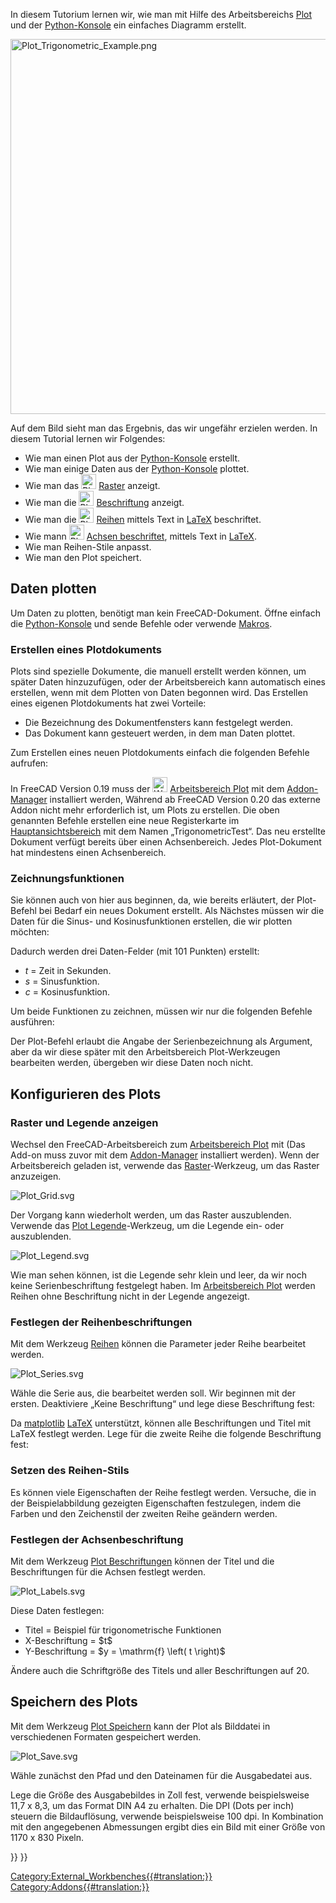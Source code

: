 <languages/>

{{TutorialInfo/de
|Topic=Arbeitsbereich Plot Basis-Tutorial
|Level=Anfänger
|Time=
|Author=
|FCVersion=0.19
|Files=
}}

In diesem Tutorium lernen wir, wie man mit Hilfe des Arbeitsbereichs [[Plot_Workbench/de|Plot]] und der [[Python_console/de|Python-Konsole]] ein einfaches Diagramm erstellt. 

[[Image:Plot_Trigonometric_Example.png|600px]]
{{Caption|Einfaches Beispieldiagramm}}

Auf dem Bild sieht man das Ergebnis, das wir ungefähr erzielen werden. In diesem Tutorial lernen wir Folgendes:
* Wie man einen Plot aus der [[Python_console/de|Python-Konsole]] erstellt.
* Wie man einige Daten aus der [[Python_console/de|Python-Konsole]] plottet.
* Wie man das [[Image:Plot_Grid.svg|24px]] [[Plot_Grid/de|Raster]] anzeigt.
* Wie man die [[Image:Plot_Legend.svg|24px]] [[Plot_Legend/de|Beschriftung]] anzeigt.
* Wie man die [[Image:Plot_Series.svg|24px]] [[Plot_Series/de|Reihen]] mittels Text in  [http://www.latex-project.org LaTeX] beschriftet.
* Wie mann [[Image:Plot_Labels.svg|24px]] [[Plot_Labels/de|Achsen beschriftet]], mittels Text in [http://www.latex-project.org LaTeX].
* Wie man Reihen-Stile anpasst.
* Wie man den Plot speichert.

<span id="Plotting_data"></span>
==Daten plotten==

Um Daten zu plotten, benötigt man kein FreeCAD-Dokument. Öffne einfach die [[Python_console/de|Python-Konsole]] und sende Befehle oder verwende [[Macros/de|Makros]].

<span id="Creating_plot_document"></span>
===Erstellen eines Plotdokuments===

Plots sind spezielle Dokumente, die manuell erstellt werden können, um später Daten hinzuzufügen, oder der Arbeitsbereich kann automatisch eines erstellen, wenn mit dem Plotten von Daten begonnen wird. Das Erstellen eines eigenen Plotdokuments hat zwei Vorteile:
* Die Bezeichnung des Dokumentfensters kann festgelegt werden.
* Das Dokument kann gesteuert werden, in dem man  Daten plottet.

Zum Erstellen eines neuen Plotdokuments einfach die folgenden Befehle aufrufen:

{{Code|code=
try:
    from FreeCAD.Plot import Plot
except ImportError:
    from freecad.plot import Plot

Plot.figure("TrigonometricTest")
}}

In FreeCAD Version 0.19 muss der [[Image:Workbench_Plot.svg|24px]] [[Plot_Workbench/de|Arbeitsbereich Plot]] mit dem [[Std_AddonMgr/de|Addon-Manager]] installiert werden, Während ab FreeCAD Version 0.20 das externe Addon nicht mehr erforderlich ist, um Plots zu erstellen.
Die oben genannten Befehle erstellen eine neue Registerkarte im [[Main_view_area/de|Hauptansichtsbereich]] mit dem Namen „TrigonometricTest“. Das neu erstellte Dokument verfügt bereits über einen Achsenbereich. Jedes Plot-Dokument hat mindestens einen Achsenbereich.

<span id="Drawing_functions"></span>
===Zeichnungsfunktionen===

Sie können auch von hier aus beginnen, da, wie bereits erläutert, der Plot-Befehl bei Bedarf ein neues Dokument erstellt. Als Nächstes müssen wir die Daten für die Sinus- und Kosinusfunktionen erstellen, die wir plotten möchten:

{{Code|code=
import math
t = range(0,101)
t = [tt/100.0 for tt in t]
s = [math.sin(2.0*math.pi*tt) for tt in t]
c = [math.cos(2.0*math.pi*tt) for tt in t]
}}

Dadurch werden drei Daten-Felder (mit 101 Punkten) erstellt:
* ''t'' = Zeit in Sekunden.
* ''s'' = Sinusfunktion.
* ''c'' = Kosinusfunktion.

Um beide Funktionen zu zeichnen, müssen wir nur die folgenden Befehle ausführen:

{{Code|code=
Plot.plot(t,s)
Plot.plot(t,c)
}}

Der Plot-Befehl erlaubt die Angabe der Serienbezeichnung als Argument, aber da wir diese später mit den Arbeitsbereich Plot-Werkzeugen bearbeiten werden, übergeben wir diese Daten noch nicht.

<span id="Configuring_plot"></span>
==Konfigurieren des Plots==

<span id="Showing_grid_and_legend"></span>
===Raster und Legende anzeigen===

Wechsel den FreeCAD-Arbeitsbereich zum [[Plot_Workbench/de|Arbeitsbereich Plot]] mit {{MenuCommand|Ansicht → Arbeitsbereich → Plot}} (Das Add-on muss zuvor mit dem [[Std_AddonMgr/de|Addon-Manager]] installiert werden). Wenn der Arbeitsbereich geladen ist, verwende das [[Plot_Grid/de|Raster]]-Werkzeug, um das Raster anzuzeigen.

[[Image:Plot_Grid.svg‎]]
{{Caption|Symbol für Rasterwerkzeug ein-/ausblenden}}

Der Vorgang kann wiederholt werden, um das Raster auszublenden. Verwende das [[Plot_Legend/de|Plot Legende]]-Werkzeug, um die Legende ein- oder auszublenden.

[[Image:Plot_Legend.svg]]
{{Caption|Symbol für Legendenanzeige ein-/ausblenden}}

Wie man sehen können, ist die Legende sehr klein und leer, da wir noch keine Serienbeschriftung festgelegt haben. Im [[Plot_Workbench/de|Arbeitsbereich Plot]] werden Reihen ohne Beschriftung nicht in der Legende angezeigt.

<span id="Setting_series_label"></span>
===Festlegen der Reihenbeschriftungen===

Mit dem Werkzeug [[Plot_Series/de|Reihen]] können die Parameter jeder Reihe bearbeitet werden.

[[Image:Plot_Series.svg‎]]
{{Caption|Symbol für das Serienkonfigurationstool}}

Wähle die Serie aus, die bearbeitet werden soll. Wir beginnen mit der ersten. Deaktiviere „Keine Beschriftung“ und lege diese Beschriftung fest:

{{Code|code=
$y = \sin \left( 2 \pi t \right)$
}}

Da [http://matplotlib.org/ matplotlib] [http://www.latex-project.org LaTeX] unterstützt, können alle Beschriftungen und Titel mit LaTeX festlegt werden. Lege für die zweite Reihe die folgende Beschriftung fest:

{{Code|code=
$y = \cos \left( 2 \pi t \right)$
}}

<span id="Setting_series_style"></span>
===Setzen des Reihen-Stils===

Es können viele Eigenschaften der Reihe festlegt werden. Versuche, die in der Beispielabbildung gezeigten Eigenschaften festzulegen, indem die Farben und den Zeichenstil der zweiten Reihe geändern werden.

<span id="Setting_axes_labels"></span>
===Festlegen der Achsenbeschriftung===

Mit dem Werkzeug [[Plot_Labels/de|Plot Beschriftungen]] können der Titel und die Beschriftungen für die Achsen festlegt werden.

[[Image:Plot_Labels.svg‎]]
{{Caption|Symbol für das Beschriftungs-Werkzeug}}

Diese Daten festlegen:
* Titel = Beispiel für trigonometrische Funktionen
* X-Beschriftung = $t$
* Y-Beschriftung = $y = \mathrm{f} \left( t \right)$

Ändere auch die Schriftgröße des Titels und aller Beschriftungen auf 20.

<span id="Saving_plot"></span>
==Speichern des Plots==

Mit dem Werkzeug [[Plot_Save/de|Plot Speichern]] kann der Plot als Bilddatei in verschiedenen Formaten gespeichert werden.

[[Image:Plot_Save.svg]]
{{Caption|Symbol Speichern}}

Wähle zunächst den Pfad und den Dateinamen für die Ausgabedatei aus.

Lege die Größe des Ausgabebildes in Zoll fest, verwende beispielsweise 11,7 x 8,3, um das Format DIN A4 zu erhalten. Die DPI (Dots per inch) steuern die Bildauflösung, verwende beispielsweise 100 dpi. In Kombination mit den angegebenen Abmessungen ergibt dies ein Bild mit einer Größe von 1170 x 830 Pixeln.


{{Plot_Tools_navi{{#translation:}}}}
{{Userdocnavi{{#translation:}}}}
[[Category:External_Workbenches{{#translation:}}]]
[[Category:Addons{{#translation:}}]]